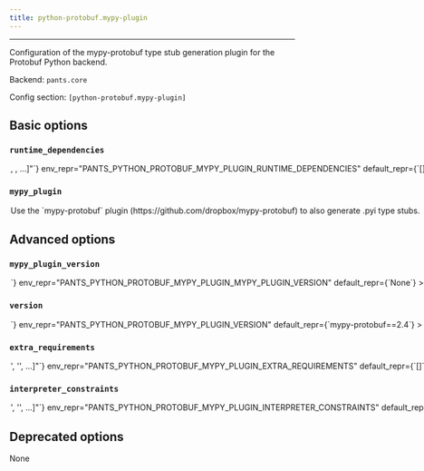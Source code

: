 ```yaml
---
title: python-protobuf.mypy-plugin
---
```



---

Configuration of the mypy-protobuf type stub generation plugin for the Protobuf Python backend.

Backend: <span className="color--primary">`pants.core`</span>

Config section: <span className="color--primary">`[python-protobuf.mypy-plugin]`</span>

<span className={styles.options}>

## Basic options

### `runtime_dependencies`

<Option
  cli_repr={`--python-protobuf-mypy-plugin-runtime-dependencies="[<target_option>, <target_option>, ...]"`}
  env_repr="PANTS_PYTHON_PROTOBUF_MYPY_PLUGIN_RUNTIME_DEPENDENCIES"
  default_repr={`[]`}
>
  A list of addresses to `python_requirement_library` targets for the runtime
  dependencies needed for generated Python code to work. For example,
  `['3rdparty/python:protobuf', '3rdparty/python:grpcio']`. These dependencies
  will be automatically added to every `protobuf_library` target
</Option>

### `mypy_plugin`

<Option
  cli_repr={`--[no-]python-protobuf-mypy-plugin-mypy-plugin`}
  env_repr="PANTS_PYTHON_PROTOBUF_MYPY_PLUGIN_MYPY_PLUGIN"
  default_repr={`False`}
>
  Use the `mypy-protobuf` plugin (https://github.com/dropbox/mypy-protobuf) to
  also generate .pyi type stubs.
</Option>

## Advanced options

### `mypy_plugin_version`

<Option
  cli_repr={`--python-protobuf-mypy-plugin-mypy-plugin-version=<str>`}
  env_repr="PANTS_PYTHON_PROTOBUF_MYPY_PLUGIN_MYPY_PLUGIN_VERSION"
  default_repr={`None`}
>
  The pip-style requirement string for `mypy-protobuf`. You must still set
  `--mypy-plugin` for this option to be used.
</Option>

### `version`

<Option
  cli_repr={`--python-protobuf-mypy-plugin-version=<str>`}
  env_repr="PANTS_PYTHON_PROTOBUF_MYPY_PLUGIN_VERSION"
  default_repr={`mypy-protobuf==2.4`}
>
  Requirement string for the tool.
</Option>

### `extra_requirements`

<Option
  cli_repr={`--python-protobuf-mypy-plugin-extra-requirements="['<str>', '<str>', ...]"`}
  env_repr="PANTS_PYTHON_PROTOBUF_MYPY_PLUGIN_EXTRA_REQUIREMENTS"
  default_repr={`[]`}
>
  Any additional requirement strings to use with the tool. This is useful if the
  tool allows you to install plugins or if you need to constrain a dependency to
  a certain version.
</Option>

### `interpreter_constraints`

<Option
  cli_repr={`--python-protobuf-mypy-plugin-interpreter-constraints="['<str>', '<str>', ...]"`}
  env_repr="PANTS_PYTHON_PROTOBUF_MYPY_PLUGIN_INTERPRETER_CONSTRAINTS"
  default_repr={`["CPython>=3.6"]`}
>
  Python interpreter constraints for this tool.
</Option>

## Deprecated options

None

</span>

